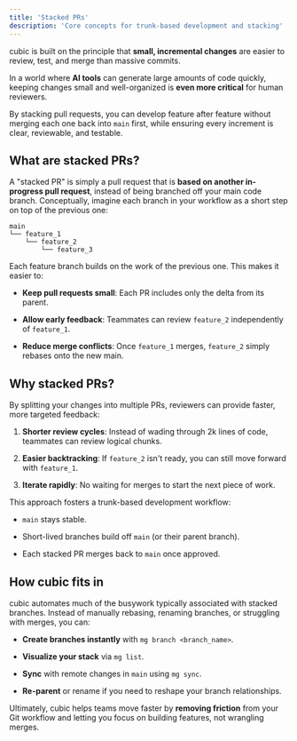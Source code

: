 ```yaml
---
title: 'Stacked PRs'
description: 'Core concepts for trunk-based development and stacking'
---
```


cubic is built on the principle that **small, incremental changes** are easier to review, test, and merge than massive commits.

In a world where **AI tools** can generate large amounts of code quickly, keeping changes small and well-organized is **even more critical** for human reviewers.

By stacking pull requests, you can develop feature after feature without merging each one back into `main` first, while ensuring every increment is clear, reviewable, and testable.

## What are stacked PRs?

A "stacked PR" is simply a pull request that is **based on another in-progress pull request**, instead of being branched off your main code branch. Conceptually, imagine each branch in your workflow as a short step on top of the previous one:

```
main
└── feature_1
    └── feature_2
        └── feature_3
```

Each feature branch builds on the work of the previous one. This makes it easier to:

- **Keep pull requests small**: Each PR includes only the delta from its parent.

- **Allow early feedback**: Teammates can review `feature_2` independently of `feature_1`.

- **Reduce merge conflicts**: Once `feature_1` merges, `feature_2` simply rebases onto the new main.

## Why stacked PRs?

By splitting your changes into multiple PRs, reviewers can provide faster, more targeted feedback:

1. **Shorter review cycles**: Instead of wading through 2k lines of code, teammates can review logical chunks.

2. **Easier backtracking**: If `feature_2` isn't ready, you can still move forward with `feature_1`.

3. **Iterate rapidly**: No waiting for merges to start the next piece of work.

This approach fosters a trunk-based development workflow:

- `main` stays stable.

- Short-lived branches build off `main` (or their parent branch).

- Each stacked PR merges back to `main` once approved.

## How cubic fits in

cubic automates much of the busywork typically associated with stacked branches. Instead of manually rebasing, renaming branches, or struggling with merges, you can:

- **Create branches instantly** with `mg branch <branch_name>`.

- **Visualize your stack** via `mg list`.

- **Sync** with remote changes in `main` using `mg sync`.

- **Re-parent** or rename if you need to reshape your branch relationships.

Ultimately, cubic helps teams move faster by **removing friction** from your Git workflow and letting you focus on building features, not wrangling merges.
